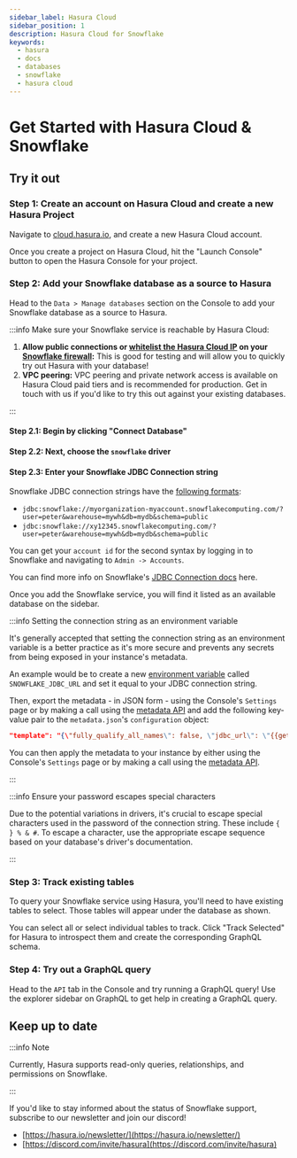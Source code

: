 ```yaml
---
sidebar_label: Hasura Cloud
sidebar_position: 1
description: Hasura Cloud for Snowflake
keywords:
  - hasura
  - docs
  - databases
  - snowflake
  - hasura cloud
---
```



# Get Started with Hasura Cloud & Snowflake

## Try it out

### Step 1: Create an account on Hasura Cloud and create a new Hasura Project

Navigate to
[cloud.hasura.io](https://cloud.hasura.io/signup/?pg=docs&plcmt=body&cta=navigate-to-cloud-hasura-io&tech=default&skip_onboarding=true),
and create a new Hasura Cloud account.

Once you create a project on Hasura Cloud, hit the "Launch Console" button to open the Hasura Console for your project.

<Thumbnail
  src="/img/databases/data-connector/create-project.png"
  alt="Connect new or existing database"
  width="1000px"
/>

### Step 2: Add your Snowflake database as a source to Hasura

Head to the `Data > Manage databases` section on the Console to add your Snowflake database as a source to Hasura.

:::info Make sure your Snowflake service is reachable by Hasura Cloud:

1.  **Allow public connections or
    [whitelist the Hasura Cloud IP](/hasura-cloud/projects/create.mdx#cloud-projects-create-allow-nat-ip) on your
    [Snowflake firewall](https://docs.snowflake.com/en/user-guide/network-policies.html):** This is good for testing and
    will allow you to quickly try out Hasura with your database!
2.  **VPC peering:** VPC peering and private network access is available on Hasura Cloud paid tiers and is recommended
    for production. Get in touch with us if you'd like to try this out against your existing databases.

:::

#### Step 2.1: Begin by clicking "Connect Database"

<Thumbnail src="/img/databases/data-connector/manage-databases.png" alt="Manage databases" width="1000px" />

#### Step 2.2: Next, choose the `snowflake` driver

<Thumbnail src="/img/databases/snowflake/choose-snowflake.png" alt="temp" width="1000px" />

#### Step 2.3: Enter your Snowflake JDBC Connection string

<Thumbnail
  src="/img/databases/snowflake/database-config.png"
  alt="Setting the Snowflake connection details."
  width="1000px"
/>

Snowflake JDBC connection strings have the
[following formats](https://docs.snowflake.com/en/user-guide/jdbc-configure.html#examples):

- `jdbc:snowflake://myorganization-myaccount.snowflakecomputing.com/?user=peter&warehouse=mywh&db=mydb&schema=public`
- `jdbc:snowflake://xy12345.snowflakecomputing.com/?user=peter&warehouse=mywh&db=mydb&schema=public`

You can get your `account id` for the second syntax by logging in to Snowflake and navigating to `Admin -> Accounts`.

You can find more info on Snowflake's
[JDBC Connection docs](https://docs.snowflake.com/en/user-guide/jdbc-configure.html#jdbc-driver-connection-string) here.

Once you add the Snowflake service, you will find it listed as an available database on the sidebar.

:::info Setting the connection string as an environment variable

It's generally accepted that setting the connection string as an environment variable is a better practice as it's more
secure and prevents any secrets from being exposed in your instance's metadata.

An example would be to create a new
[environment variable](/deployment/graphql-engine-flags/index.mdx#using-environment-variables) called
`SNOWFLAKE_JDBC_URL` and set it equal to your JDBC connection string.

Then, export the metadata - in JSON form - using the Console's `Settings` page or by making a call using the
[metadata API](api-reference/metadata-api/manage-metadata.mdx#metadata-export-metadata) and add the following key-value
pair to the `metadata.json`'s `configuration` object:

```json
"template": "{\"fully_qualify_all_names\": false, \"jdbc_url\": \"{{getEnvironmentVariable(\"SNOWFLAKE_JDBC_URL\")}}\"}"
```

You can then apply the metadata to your instance by either using the Console's `Settings` page or by making a call using
the [metadata API](api-reference/metadata-api/manage-metadata.mdx#metadata-apply-metadata).

:::

:::info Ensure your password escapes special characters

Due to the potential variations in drivers, it's crucial to escape special characters used in the password of the
connection string. These include `{ } % & #`. To escape a character, use the appropriate escape sequence based on your
database's driver's documentation.

:::

### Step 3: Track existing tables

To query your Snowflake service using Hasura, you'll need to have existing tables to select. Those tables will appear
under the database as shown.

<Thumbnail src="/img/databases/snowflake/track-tables-1.png" alt="Tracking tables." width="1000px" />

You can select all or select individual tables to track. Click "Track Selected" for Hasura to introspect them and create
the corresponding GraphQL schema.

<Thumbnail src="/img/databases/snowflake/track-tables-2.png" alt="Tracking tables selected." width="1000px" />

### Step 4: Try out a GraphQL query

Head to the `API` tab in the Console and try running a GraphQL query! Use the explorer sidebar on GraphQL to get help in
creating a GraphQL query.

<Thumbnail src="/img/databases/snowflake/query.png" alt="Try a GraphQL query" width="1000px" />

## Keep up to date

:::info Note

Currently, Hasura supports read-only queries, relationships, and permissions on Snowflake.

:::

If you'd like to stay informed about the status of Snowflake support, subscribe to our newsletter and join our discord!

- [https://hasura.io/newsletter/](https://hasura.io/newsletter/)
- [https://discord.com/invite/hasura](https://discord.com/invite/hasura)

